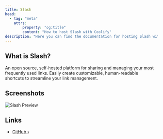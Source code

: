```yaml
---
title: Slash
head:
  - tag: "meta"
    attrs:
        property: "og:title"
        content: "How to host Slash with Coolify"
description: "Here you can find the documentation for hosting Slash with Coolify."
---
```



<Badge text="One-click setup." variant="note" size="large" />

## What is Slash?

An open source, self-hosted platform for sharing and managing your most frequently used links. Easily create customizable, human-readable shortcuts to streamline your link management.

## Screenshots

![Slash Preview](https://raw.githubusercontent.com/yourselfhosted/slash/main/docs/assets/demo.png)

## Links

- [GitHub ›](https://github.com/yourselfhosted/slash)

